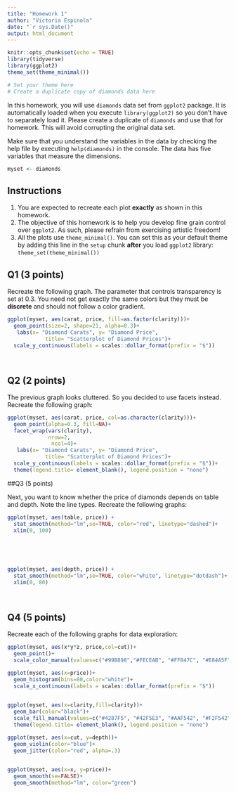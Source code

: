 ```yaml
---
title: "Homework 1"
author: "Victoria Espinola"
date: "`r sys.Date()"
output: html_document
---
```


```r
knitr::opts_chunk$set(echo = TRUE)
library(tidyverse)
library(ggplot2)
theme_set(theme_minimal())

# Set your theme here
# Create a duplicate copy of diamonds data here

```



In this homework, you will use `diamonds` data set from `ggplot2` package. It is automatically loaded when you execute `library(ggplot2)` so you don't have to separately load it. Please create a duplicate of `diamonds` and use that for homework. This will avoid corrupting the original data set.

Make sure that you understand the variables in the data by checking the help file by executing `help(diamonds)` in the console. The data has five variables that measure the dimensions. 
```r
myset <- diamonds
```

## Instructions

1. You are expected to recreate each plot **exactly** as shown in this homework.
2. The objective of this homework is to help you develop fine grain control over `ggplot2`. As such, please refrain from exercising artistic freedom!
3. All the plots use `theme_minimal()`. You can set this as your default theme by adding this line in the `setup` chunk **after** you load `ggplot2` library:
`theme_set(theme_minimal())`


## Q1 (3 points)

Recreate the following graph. The parameter that controls transparency is set at 0.3. You need not get exactly the same colors but they must be **discrete** and should not follow a color gradient.


```r

ggplot(myset, aes(carat, price, fill=as.factor(clarity)))+
  geom_point(size=2, shape=21, alpha=0.3)+
   labs(x= "Diamond Carats", y= "Diamond Price", 
            title= "Scatterplot of Diamond Prices")+
  scale_y_continuous(labels = scales::dollar_format(prefix = "$"))
  
  

```


## Q2 (2 points)

The previous graph looks cluttered. So you decided to use facets instead. Recreate the following graph:


```r
ggplot(myset, aes(carat, price, col=as.character(clarity)))+
  geom_point(alpha=0.3, fill=NA)+
  facet_wrap(vars(clarity), 
             nrow=2, 
              ncol=4)+
   labs(x= "Diamond Carats", y= "Diamond Price",
            title= "Scatterplot of Diamond Prices")+
  scale_y_continuous(labels = scales::dollar_format(prefix = "$"))+
  theme(legend.title= element_blank(), legend.position = "none")

```

##Q3 (5 points)

Next, you want to know whether the price of diamonds depends on table and depth. Note the line types. Recreate the following graphs:


```r
ggplot(myset, aes(table, price)) +
  stat_smooth(method="lm",se=TRUE, color="red", linetype="dashed")+
  xlim(0, 100)
  
  
   
  
```


```r
ggplot(myset, aes(depth, price)) +
  stat_smooth(method="lm",se=TRUE, color="white", linetype="dotdash")+
  xlim(0, 80)
  
   
```



## Q4 (5 points)

Recreate each of the following graphs for data exploration:


```r
ggplot(myset, aes(x*y*z, price,col=cut))+
  geom_point()+
  scale_color_manual(values=c("#99B898","#FECEAB", "#FF847C", "#E84A5F", "#2A363B"))
```


```r
ggplot(myset, aes(x=price))+
  geom_histogram(bins=80,color="white")+
  scale_x_continuous(labels = scales::dollar_format(prefix = "$"))
  
```



```r
ggplot(myset, aes(x=clarity,fill=clarity))+
  geom_bar(color="black")+
  scale_fill_manual(values=c("#4287F5", "#42F5E3", "#AAF542", "#F2F542", "#F5C542","#F55742", "#F542EC", "#B042F5"))+
  theme(legend.title= element_blank(), legend.position = "none")

```


```r
ggplot(myset, aes(x=cut, y=depth))+
  geom_violin(color="blue")+
  geom_jitter(color="red", alpha=.3)
  
```


```r
ggplot(myset, aes(x=x, y=price))+
  geom_smooth(se=FALSE)+
  geom_smooth(method="lm", color="green")

```



